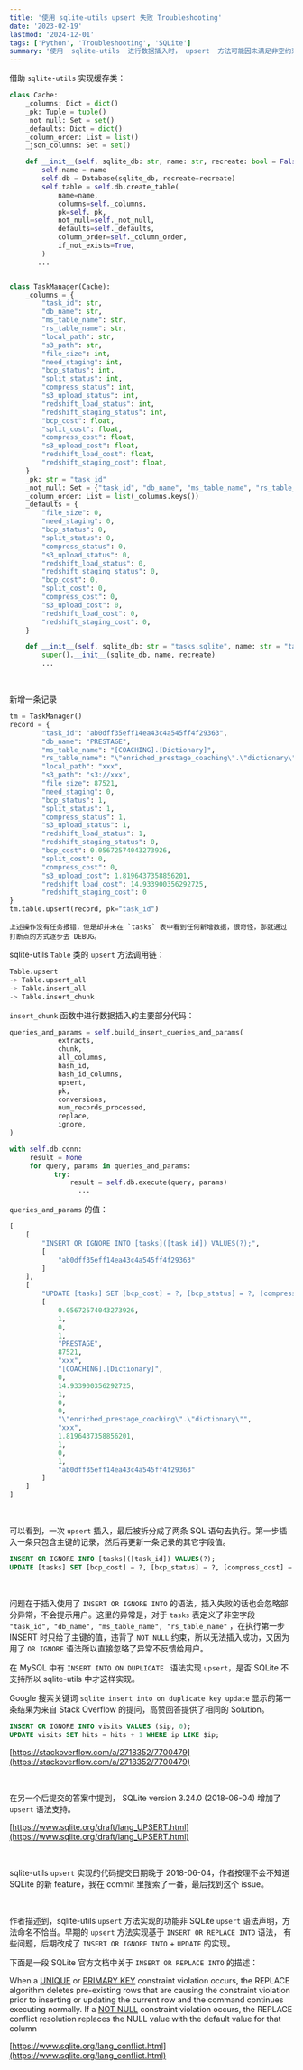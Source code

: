 ```yaml
---
title: '使用 sqlite-utils upsert 失败 Troubleshooting'
date: '2023-02-19'
lastmod: '2024-12-01'
tags: ['Python', 'Troubleshooting', 'SQLite']
summary: '使用  sqlite-utils  进行数据插入时， upsert  方法可能因未满足非空约束而失败。插入时只提供主键值导致违反  NOT NULL  约束，因而插入失败但未反馈错误。SQLite 3.24.0 及以上版本支持  upsert  语法，建议使用该语法以避免此类问题。sqlite-utils 的  upsert  实现不符合 SQLite 的新特性，需注意其命名和实现方式。'
---
```


借助 `sqlite-utils` 实现缓存类：


```python
class Cache:
    _columns: Dict = dict()
    _pk: Tuple = tuple()
    _not_null: Set = set()
    _defaults: Dict = dict()
    _column_order: List = list()
    _json_columns: Set = set()

    def __init__(self, sqlite_db: str, name: str, recreate: bool = False):
        self.name = name
        self.db = Database(sqlite_db, recreate=recreate)
        self.table = self.db.create_table(
            name=name,
            columns=self._columns,
            pk=self._pk,
            not_null=self._not_null,
            defaults=self._defaults,
            column_order=self._column_order,
            if_not_exists=True,
        )
	   ...


class TaskManager(Cache):
    _columns = {
        "task_id": str,
        "db_name": str,
        "ms_table_name": str,
        "rs_table_name": str,
        "local_path": str,
        "s3_path": str,
        "file_size": int,
        "need_staging": int,
        "bcp_status": int,
        "split_status": int,
        "compress_status": int,
        "s3_upload_status": int,
        "redshift_load_status": int,
        "redshift_staging_status": int,
        "bcp_cost": float,
        "split_cost": float,
        "compress_cost": float,
        "s3_upload_cost": float,
        "redshift_load_cost": float,
        "redshift_staging_cost": float,
    }
    _pk: str = "task_id"
    _not_null: Set = {"task_id", "db_name", "ms_table_name", "rs_table_name"}
    _column_order: List = list(_columns.keys())
    _defaults = {
        "file_size": 0,
        "need_staging": 0,
        "bcp_status": 0,
        "split_status": 0,
        "compress_status": 0,
        "s3_upload_status": 0,
        "redshift_load_status": 0,
        "redshift_staging_status": 0,
        "bcp_cost": 0,
        "split_cost": 0,
        "compress_cost": 0,
        "s3_upload_cost": 0,
        "redshift_load_cost": 0,
        "redshift_staging_cost": 0,
    }

    def __init__(self, sqlite_db: str = "tasks.sqlite", name: str = "tasks", recreate: bool = False):
        super().__init__(sqlite_db, name, recreate)
		...
```

<br/>

新增一条记录


```python
tm = TaskManager()
record = {
        "task_id": "ab0dff35eff14ea43c4a545ff4f29363",
        "db_name": "PRESTAGE",
        "ms_table_name": "[COACHING].[Dictionary]",
        "rs_table_name": "\"enriched_prestage_coaching\".\"dictionary\"",
        "local_path": "xxx",
        "s3_path": "s3://xxx",
        "file_size": 87521,
        "need_staging": 0,
        "bcp_status": 1,
        "split_status": 1,
        "compress_status": 1,
        "s3_upload_status": 1,
        "redshift_load_status": 1,
        "redshift_staging_status": 0,
        "bcp_cost": 0.05672574043273926,
        "split_cost": 0,
        "compress_cost": 0,
        "s3_upload_cost": 1.8196437358856201,
        "redshift_load_cost": 14.933900356292725,
        "redshift_staging_cost": 0
}
tm.table.upsert(record, pk="task_id")
```



	上述操作没有任务报错，但是却并未在 `tasks` 表中看到任何新增数据，很奇怪，那就通过打断点的方式逐步去 DEBUG。

sqlite-utils `Table` 类的 `upsert` 方法调用链：


```python
Table.upsert
-> Table.upsert_all
-> Table.insert_all
-> Table.insert_chunk
```

`insert_chunk` 函数中进行数据插入的主要部分代码：


```python
queries_and_params = self.build_insert_queries_and_params(
            extracts,
            chunk,
            all_columns,
            hash_id,
            hash_id_columns,
            upsert,
            pk,
            conversions,
            num_records_processed,
            replace,
            ignore,
)

with self.db.conn:
     result = None
     for query, params in queries_and_params:
	       try:
	           result = self.db.execute(query, params)
				 ...
```

`queries_and_params` 的值：


```python
[
    [
        "INSERT OR IGNORE INTO [tasks]([task_id]) VALUES(?);",
        [
            "ab0dff35eff14ea43c4a545ff4f29363"
        ]
    ],
    [
        "UPDATE [tasks] SET [bcp_cost] = ?, [bcp_status] = ?, [compress_cost] = ?, [compress_status] = ?, [db_name] = ?, [file_size] = ?, [local_path] = ?, [ms_table_name] = ?, [need_staging] = ?, [redshift_load_cost] = ?, [redshift_load_status] = ?, [redshift_staging_cost] = ?, [redshift_staging_status] = ?, [rs_table_name] = ?, [s3_path] = ?, [s3_upload_cost] = ?, [s3_upload_status] = ?, [split_cost] = ?, [split_status] = ? WHERE [task_id] = ?",
        [
            0.05672574043273926,
            1,
            0,
            1,
            "PRESTAGE",
            87521,
            "xxx",
            "[COACHING].[Dictionary]",
            0,
            14.933900356292725,
            1,
            0,
            0,
            "\"enriched_prestage_coaching\".\"dictionary\"",
            "xxx",
            1.8196437358856201,
            1,
            0,
            1,
            "ab0dff35eff14ea43c4a545ff4f29363"
        ]
    ]
]
```

<br/>

可以看到，一次 `upsert` 插入，最后被拆分成了两条 SQL 语句去执行。第一步插入一条只包含主键的记录，然后再更新一条记录的其它字段值。


```sql
INSERT OR IGNORE INTO [tasks]([task_id]) VALUES(?);
UPDATE [tasks] SET [bcp_cost] = ?, [bcp_status] = ?, [compress_cost] = ?, [compress_status] = ?, [db_name] = ?, [file_size] = ?, [local_path] = ?, [ms_table_name] = ?, [need_staging] = ?, [redshift_load_cost] = ?, [redshift_load_status] = ?, [redshift_staging_cost] = ?, [redshift_staging_status] = ?, [rs_table_name] = ?, [s3_path] = ?, [s3_upload_cost] = ?, [s3_upload_status] = ?, [split_cost] = ?, [split_status] = ? WHERE [task_id] = ?
```

<br/>

问题在于插入使用了 `INSERT OR IGNORE INTO` 的语法，插入失败的话也会忽略部分异常，不会提示用户。这里的异常是，对于 `tasks` 表定义了非空字段 `"task_id", "db_name", "ms_table_name", "rs_table_name"` ，在执行第一步 INSERT 时只给了主键的值，违背了 `NOT NULL` 约束，所以无法插入成功，又因为用了 `OR IGNORE` 语法所以直接忽略了异常不反馈给用户。

在 MySQL 中有 `INSERT INTO ON DUPLICATE ` 语法实现 `upsert`，是否 SQLite 不支持所以 sqlite-utils 中才这样实现。

Google 搜索关键词 `sqlite insert into on duplicate key update` 显示的第一条结果为来自 Stack Overflow 的提问，高赞回答提供了相同的 Solution。


```sql
INSERT OR IGNORE INTO visits VALUES ($ip, 0);
UPDATE visits SET hits = hits + 1 WHERE ip LIKE $ip;
```

[https://stackoverflow.com/a/2718352/7700479](https://stackoverflow.com/a/2718352/7700479)

<br/>

在另一个后提交的答案中提到， SQLite version 3.24.0 (2018-06-04) 增加了 `upsert` 语法支持。

[https://www.sqlite.org/draft/lang_UPSERT.html](https://www.sqlite.org/draft/lang_UPSERT.html)

<br/>

sqlite-utils `upsert` 实现的代码提交日期晚于 2018-06-04，作者按理不会不知道 SQLite 的新 feature，我在 commit 里搜索了一番，最后找到这个 issue。

[//]: # (link_preview is not supported)

<br/>

作者描述到，sqlite-utils `upsert` 方法实现的功能非 SQLite `upsert` 语法声明，方法命名不恰当。早期的 `upsert` 方法实现基于 `INSERT OR REPLACE INTO` 语法， 有些问题，后期改成了 `INSERT OR IGNORE INTO` + `UPDATE` 的实现。

下面是一段 SQLite 官方文档中关于 `INSERT OR REPLACE INTO` 的描述：

When a [UNIQUE](https://www.sqlite.org/lang_createtable.html#uniqueconst) or [PRIMARY KEY](https://www.sqlite.org/lang_createtable.html#primkeyconst) constraint violation occurs, the REPLACE algorithm <span style='color:yellow_background'>deletes pre-existing rows that are causing the constraint violation</span> prior to inserting or updating the current row and the command continues executing normally. If a <span style='color:yellow_background'>[NOT NULL](https://www.sqlite.org/lang_createtable.html#notnullconst)</span><span style='color:yellow_background'> constraint violation occurs, the REPLACE conflict resolution replaces the NULL value with the default value for that column</span>

[https://www.sqlite.org/lang_conflict.html](https://www.sqlite.org/lang_conflict.html)

<br/>

